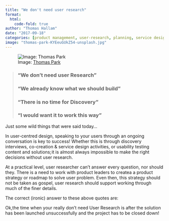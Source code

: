 ```yaml
---
title: "We don't need user research"
format:
  html:
    code-fold: true
author: "Thomas Hallam"
date: "2017-09-18"
categories: [product management, user-research, planning, service design]
image: "thomas-park-KYEeuGUkZ54-unsplash.jpg"
---
```


![Image: [Thomas Park](https://unsplash.com/photos/KYEeuGUkZ54){.external target="_blank"}](thomas-park-KYEeuGUkZ54-unsplash.jpg)

>### "We don't need user Research"
>### "We already know what we should build"
>### "There is no time for Discovery"
>### "I would want it to work this way"


Just some wild things that were said today...

In user-centred design, speaking to your users through an ongoing conversation is key to success! Whether this is through discovery interviews, co-creation & service design activities, or usability testing content and solutions; it is almost always impossible to make the right decisions without user research.

At a practical level, user researcher can't answer every question, nor should they. There is a need to work with product leaders to createa a product strategy or roadmap to solve user problem. Even then, this strategy should not be taken as gospel, user research should support working through much of the finer details.

The correct (ironic) answer to these above quotes are:

Ok,the time when your really don't need User Research is after the solution has been launched unsuccessfully and the project has to be closed down!